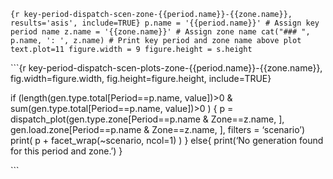 
```{r key-period-dispatch-scen-zone-{{period.name}}-{{zone.name}}, results='asis', include=TRUE}
p.name = '{{period.name}}' # Assign key period name
z.name = '{{zone.name}}' # Assign zone name
cat("### ", p.name, ': ', z.name) # Print key period and zone name above plot
text.plot=11
figure.width = 9
figure.height = s.height
```

```{r key-period-dispatch-scen-plots-zone-{{period.name}}-{{zone.name}}, fig.width=figure.width, fig.height=figure.height, include=TRUE}

if (length(gen.type.total[Period==p.name, value])>0 & sum(gen.type.total[Period==p.name, value])>0 ) {
  p = dispatch_plot(gen.type.zone[Period==p.name & Zone==z.name, ], 
                    gen.load.zone[Period==p.name & Zone==z.name, ], filters = 'scenario')
  print( p + facet_wrap(~scenario, ncol=1) )
} else{ print('No generation found for this period and zone.') }
  
```



